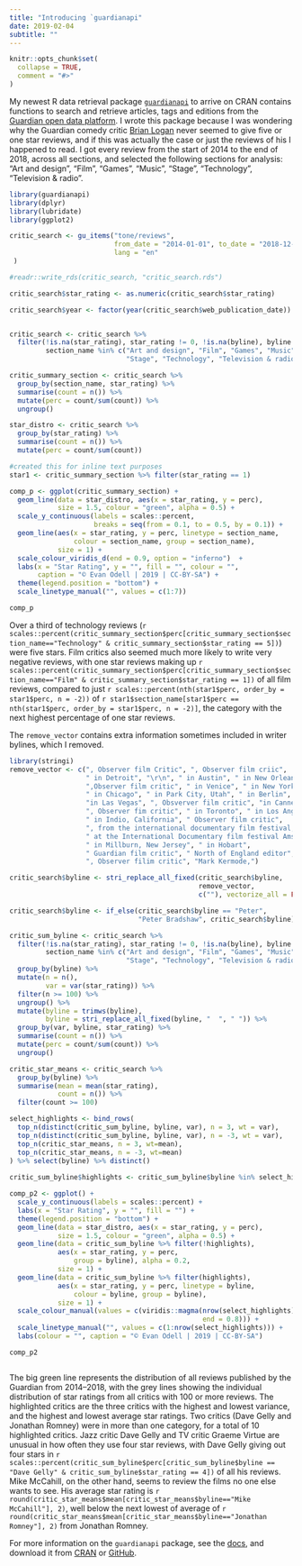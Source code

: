 ```yaml
---
title: "Introducing `guardianapi"
date: 2019-02-04
subtitle: ""
---
```


```r
knitr::opts_chunk$set(
  collapse = TRUE,
  comment = "#>"
)
```

My newest R data retrieval package [`guardianapi`](https://cran.r-project.org/package=guardianapi) to arrive on CRAN contains functions to search and retrieve articles, tags and editions from the [Guardian open data platform](https://open-platform.theguardian.com/documentation/). I wrote this package because I was wondering why the Guardian comedy critic [Brian Logan](https://www.theguardian.com/profile/brianlogan) never seemed to give five or one star reviews, and if this was actually the case or just the reviews of his I happened to read. I got every review from the start of 2014 to the end of 2018, across all sections, 
and selected the following sections for analysis: "Art and design", "Film", "Games", "Music",  "Stage", "Technology", "Television & radio".

```r
library(guardianapi)
library(dplyr)
library(lubridate)
library(ggplot2)

critic_search <- gu_items("tone/reviews",
                          from_date = "2014-01-01", to_date = "2018-12-31",
                          lang = "en"
 )

#readr::write_rds(critic_search, "critic_search.rds")

critic_search$star_rating <- as.numeric(critic_search$star_rating)

critic_search$year <- factor(year(critic_search$web_publication_date))


critic_search <- critic_search %>%
  filter(!is.na(star_rating), star_rating != 0, !is.na(byline), byline != "",
         section_name %in% c("Art and design", "Film", "Games", "Music",
                             "Stage", "Technology", "Television & radio"))

critic_summary_section <- critic_search %>%
  group_by(section_name, star_rating) %>%
  summarise(count = n()) %>%
  mutate(perc = count/sum(count)) %>%
  ungroup()

star_distro <- critic_search %>%
  group_by(star_rating) %>% 
  summarise(count = n()) %>% 
  mutate(perc = count/sum(count))

#created this for inline text purposes
star1 <- critic_summary_section %>% filter(star_rating == 1)

comp_p <- ggplot(critic_summary_section) + 
  geom_line(data = star_distro, aes(x = star_rating, y = perc),
            size = 1.5, colour = "green", alpha = 0.5) + 
  scale_y_continuous(labels = scales::percent, 
                     breaks = seq(from = 0.1, to = 0.5, by = 0.1)) +
  geom_line(aes(x = star_rating, y = perc, linetype = section_name,
                colour = section_name, group = section_name),
            size = 1) + 
  scale_colour_viridis_d(end = 0.9, option = "inferno")  +
  labs(x = "Star Rating", y = "", fill = "", colour = "",
       caption = "© Evan Odell | 2019 | CC-BY-SA") + 
  theme(legend.position = "bottom") + 
  scale_linetype_manual("", values = c(1:7)) 

comp_p
```

Over a third of technology reviews (`r scales::percent(critic_summary_section$perc[critic_summary_section$section_name=="Technology" & critic_summary_section$star_rating == 5])`) were five stars. Film critics also seemed much more likely to write very negative reviews, with one star reviews making up `r scales::percent(critic_summary_section$perc[critic_summary_section$section_name=="Film" & critic_summary_section$star_rating == 1])` of all film reviews, compared to just `r scales::percent(nth(star1$perc, order_by = star1$perc, n = -2))` of `r star1$section_name[star1$perc == nth(star1$perc, order_by = star1$perc, n = -2)]`, the category with the next highest percentage of one star reviews.


The `remove_vector` contains extra information sometimes included in writer bylines, which I removed.

```r
library(stringi)
remove_vector <- c(", Observer film Critic", ", Observer film criic",
                   " in Detroit", "\r\n", " in Austin", " in New Orleans",
                   ",Observer film critic", " in Venice", " in New York",
                   " in Chicago", " in Park City, Utah", " in Berlin",
                   "in Las Vegas", ", Obsverver film critic", "in Cannes",
                   ", Observer fim critic", " in Toronto", " in Los Angeles",
                   " in Indio, California", " Observer film critic",
                   ", from the international documentary film festival, Amsterdam",
                   " at the International Documentary film festival Amsterdam",
                   " in Millburn, New Jersey", " in Hobart", 
                   " Guardian film critic", " North of England editor",
                   ", Observer filim critic", "Mark Kermode,")

critic_search$byline <- stri_replace_all_fixed(critic_search$byline, 
                                               remove_vector, 
                                               c(""), vectorize_all = FALSE)

critic_search$byline <- if_else(critic_search$byline == "Peter",
                                "Peter Bradshaw", critic_search$byline)

critic_sum_byline <- critic_search %>%
  filter(!is.na(star_rating), star_rating != 0, !is.na(byline), byline != "",
         section_name %in% c("Art and design", "Film", "Games", "Music",
                             "Stage", "Technology", "Television & radio")) %>%
  group_by(byline) %>%
  mutate(n = n(),
         var = var(star_rating)) %>%
  filter(n >= 100) %>%
  ungroup() %>%
  mutate(byline = trimws(byline),
         byline = stri_replace_all_fixed(byline, "  ", " ")) %>%
  group_by(var, byline, star_rating) %>%
  summarise(count = n()) %>%
  mutate(perc = count/sum(count)) %>%
  ungroup()

critic_star_means <- critic_search %>%
  group_by(byline) %>%
  summarise(mean = mean(star_rating),
            count = n()) %>%
  filter(count >= 100)

select_highlights <- bind_rows(
  top_n(distinct(critic_sum_byline, byline, var), n = 3, wt = var),
  top_n(distinct(critic_sum_byline, byline, var), n = -3, wt = var),
  top_n(critic_star_means, n = 3, wt=mean),
  top_n(critic_star_means, n = -3, wt=mean)
) %>% select(byline) %>% distinct()
  
critic_sum_byline$highlights <- critic_sum_byline$byline %in% select_highlights$byline

comp_p2 <- ggplot() + 
  scale_y_continuous(labels = scales::percent) +
  labs(x = "Star Rating", y = "", fill = "") + 
  theme(legend.position = "bottom") +
  geom_line(data = star_distro, aes(x = star_rating, y = perc),
            size = 1.5, colour = "green", alpha = 0.5) + 
  geom_line(data = critic_sum_byline %>% filter(!highlights),
            aes(x = star_rating, y = perc,
                group = byline), alpha = 0.2,
            size = 1) + 
  geom_line(data = critic_sum_byline %>% filter(highlights),
            aes(x = star_rating, y = perc, linetype = byline,
                colour = byline, group = byline),
            size = 1) + 
  scale_colour_manual(values = c(viridis::magma(nrow(select_highlights),
                                                end = 0.8))) + 
  scale_linetype_manual("", values = c(1:nrow(select_highlights))) + 
  labs(colour = "", caption = "© Evan Odell | 2019 | CC-BY-SA")

comp_p2



```


The big green line represents the distribution of all reviews published by the Guardian from 2014--2018, with the grey lines showing the individual distribution of star ratings from all critics with 100 or more reviews. The highlighted critics are the three critics with the highest and lowest variance, and the highest and lowest average star ratings. Two critics (Dave Gelly and Jonathan Romney) were in more than one category, for a total of 10 highlighted critics. Jazz critic Dave Gelly and TV critic Graeme Virtue are unusual in how often they use four star reviews, with Dave Gelly giving out four stars in `r scales::percent(critic_sum_byline$perc[critic_sum_byline$byline == "Dave Gelly" & critic_sum_byline$star_rating == 4])` of all his reviews. Mike McCahill, on the other hand, seems to review the films no one else wants to see. His average star rating is `r round(critic_star_means$mean[critic_star_means$byline=="Mike McCahill"], 2)`, well below the next lowest of average of `r round(critic_star_means$mean[critic_star_means$byline=="Jonathan Romney"], 2)` from Jonathan Romney.

For more information on the `guardianapi` package, see the [docs](https://docs.evanodell.com/guardianapi/), and download it from [CRAN](https://cran.r-project.org/package=guardianapi) or [GitHub](https://github.com/EvanOdell/guardianapi).

